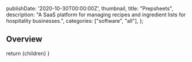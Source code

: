 
  publishDate: '2020-10-30T00:00:00Z',
  thumbnail,
  title: "Prepsheets",
  description: "A SaaS platform for managing recipes and ingredient lists for hospitality businesses.",
  categories: ["software", "all"],
};

## Overview
 
  return <ProjectLayout metadata={metadata}>{children}</ProjectLayout>
}